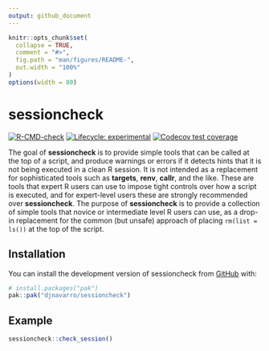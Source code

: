 ```yaml
---
output: github_document
---
```


<!-- README.md is generated from README.Rmd. Please edit that file -->

```r
knitr::opts_chunk$set(
  collapse = TRUE,
  comment = "#>",
  fig.path = "man/figures/README-",
  out.width = "100%"
)
options(width = 80)
```

# sessioncheck

<!-- badges: start -->
[![R-CMD-check](https://github.com/djnavarro/sessioncheck/actions/workflows/R-CMD-check.yaml/badge.svg)](https://github.com/djnavarro/sessioncheck/actions/workflows/R-CMD-check.yaml)
[![Lifecycle: experimental](https://img.shields.io/badge/lifecycle-experimental-orange.svg)](https://lifecycle.r-lib.org/articles/stages.html#experimental)
[![Codecov test coverage](https://codecov.io/gh/djnavarro/sessioncheck/graph/badge.svg)](https://app.codecov.io/gh/djnavarro/sessioncheck)
<!-- badges: end -->

The goal of **sessioncheck** is to provide simple tools that can be called at the top of a script, and produce warnings or errors if it detects hints that it is not being executed in a clean R session. It is not intended as a replacement for sophisticated tools such as **targets**, **renv**, **callr**, and the like. These are tools that expert R users can use to impose tight controls over how a script is executed, and for expert-level users these are strongly recommended over **sessioncheck**. The purpose of **sessioncheck** is to provide a collection of simple tools that novice or intermediate level R users can use, as a drop-in replacement for the common (but unsafe) approach of placing `rm(list = ls())` at the top of the script.

## Installation

You can install the development version of sessioncheck from [GitHub](https://github.com/) with:

``` r
# install.packages("pak")
pak::pak("djnavarro/sessioncheck")
```

## Example

```r
sessioncheck::check_session()
```

